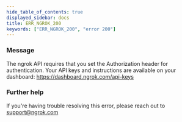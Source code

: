 ```yaml
---
hide_table_of_contents: true
displayed_sidebar: docs
title: ERR_NGROK_200
keywords: ["ERR_NGROK_200", "error 200"]
---
```


### Message

The ngrok API requires that you set the Authorization header for authentication. Your API keys and instructions are available on your dashboard: https://dashboard.ngrok.com/api-keys

### Further help

If you're having trouble resolving this error, please reach out to [support@ngrok.com](mailto:support@ngrok.com?subject=Help%20with%20ERR_NGROK_200)
